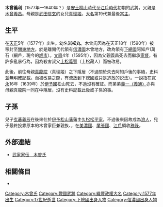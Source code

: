 {{日本武士
|名稱= 木曾 義利
|圖片名稱= 
|圖片大小= 
|圖片說明= 
|時代= [[安土桃山時代|安土桃山時代]]—[[江戶時代|江戶時代]]初期
|出生日期= [[天正_(日本)|天正]]5年（1577年）
|出生地點= 
|逝世日期= [[寬永|寬永]]17年（1640年）？
|逝世地點= 
|假名= 
|羅馬字= 
|幼名= 岩松丸
|改名= 
|别名= 
|諡号= 
|神号= 
|戒名= 
|洗禮名= 
|墓所= 
|朝廷官位= 
|幕府職位= 
|主君= [[德川家康|德川家康]]
|藩= 
|氏族= {{tsl|ja|木曾氏}}
|父母= 父：[[木曾義昌|木曾義昌]]<BR>母：[[真理姬|真理姬]]（[[武田信玄|武田信玄]]的女兒）
|養父= 
|養母= 
|兄弟= 弟：[[木曾義成|義成]]（義春？）、[[木曾義通|義一（義通）]]
|姐妹= 
|正室= 不明
|側室= 
|嗣子= [[木曾義辰|義辰]]
|嗣女= 
|養子= 
|養女= 
}}
{{japanese|japanese=木曽 義利|kana=きそ よしとし|romaji=Kiso Yoshitoshi|舊寫=木曾 義利}}
'''木曾義利'''（1577年—1640年？）是[[安土桃山時代|安土桃山時代]]至[[江戶時代|江戶時代]]初期的武將。父親是[[木曾義昌|木曾義昌]]。母親是[[武田信玄|武田信玄]]的女兒[[真理姬|真理姬]]。[[大名_(稱謂)|大名]]{{tsl|ja|木曾氏}}第19代兼最後[[當主|當主]]。

== 生平 ==
在[[天正_(日本)|天正]]5年（1577年）出生。幼名'''岩松丸'''。木曾氏因為在天正18年（1590年）被移封至[[關東地方|關東地方]]，於是離開代代領有[[信濃國|信濃國]]木曾地方，改為領有[[下總國|下總國]]{{tsl|ja|海上郡}}阿知戶1萬石（網戶，現今的[[旭市|旭市]]）。[[文祿|文祿]]4年（1595年），因為父親義昌死去而繼承[[家督|家督]]。有許多亂暴行為，因為殺害叔父[[上松義豐|上松義豐]]（上松藏人）而被改易。

此後，前往母親[[真龍院|真龍院]]（真理姬）之下隱居（不過關於失去阿知戶後的事績，史料並無明確記載。而被改易之際，有流放到下總國或只是追放的説法）。一說指在[[寬永|寬永]]16年（1639年）於[[伊予國|伊予國]]松山死去，不過沒有確証。而弟弟[[木曾義通|義一（義通）]]亦與母親真龍院一同在{{tsl|ja|木曽谷|木曾谷}}中隱居，沒有史料記載此後或子孫的事。

== 子孫 ==
兒子[[木曾義辰|玄蕃義辰]]在後來仕於[[伊予松山藩|伊予松山藩]]藩主[[久松松平氏|久松松平家]]，不過後來因故成為[[浪人|浪人]]，兒子最終投靠原本的木曾家臣兼親族{{tsl|ja|千村氏}}、{{tsl|ja|山村氏}}，在[[美濃國|美濃國]]、[[尾張國|尾張國]]、[[江戶|江戶]]領收[[秩祿|秩祿]]。

== 外部連結 ==
*[http://www2.harimaya.com/sengoku/html/kiso_k.html 武家家伝＿木曽氏] {{Wayback|url=http://www2.harimaya.com/sengoku/html/kiso_k.html |date=20170420185914 }}

== 相關條目 ==
*{{tsl|ja|木曾氏}}

[[Category:木曾氏|Category:木曾氏]]
[[Category:戰國武將|Category:戰國武將]]
[[Category:織豐政權大名|Category:織豐政權大名]]
[[Category:1577年出生|Category:1577年出生]]
[[Category:17世紀逝世|Category:17世紀逝世]]
[[Category:下總國出身人物|Category:下總國出身人物]]
[[Category:信濃國出身人物|Category:信濃國出身人物]]